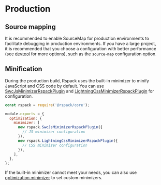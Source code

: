 # Production

## Source mapping

It is recommended to enable SourceMap for production environments to facilitate debugging in production environments. If you have a large project, it is recommended that you choose a configuration with better performance (see [devtool](config/devtool) for more options), such as the `source-map` configuration option.

## Minification

During the production build, Rspack uses the built-in minimizer to minify JavaScript and CSS code by default. You can use [SwcJsMinimizerRspackPlugin](/plugins/rspack/swc-js-minimizer-rspack-plugin) and [LightningCssMinimizerRspackPlugin](/plugins/rspack/lightning-css-minimizer-rspack-plugin) for configuration.

```js title=rspack.config.js
const rspack = require('@rspack/core');

module.exports = {
  optimization: {
    minimizer: [
      new rspack.SwcJsMinimizerRspackPlugin({
        // JS minimizer configuration
      }),
      new rspack.LightningCssMinimizerRspackPlugin({
        // CSS minimizer configuration
      }),
    ],
  },
};
```

If the built-in minimizer cannot meet your needs, you can also use [optimization.minimizer](/config/optimization#optimizationminimizer) to set custom minimizers.
